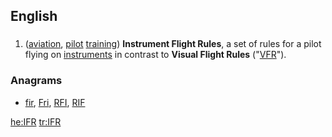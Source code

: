 ==English==

==={{initialism}}===
{{infl|en|initialism}}

# ([[aviation]], [[pilot]] [[training]]) '''Instrument Flight Rules''', a set of rules for a pilot flying on [[instrument]]s in contrast to '''Visual Flight Rules''' ("[[VFR]]").

===Anagrams===
* [[fir#English|fir]], [[Fri#English|Fri]], [[RFI#English|RFI]], [[RIF#English|RIF]]

[[he:IFR]]
[[tr:IFR]]
